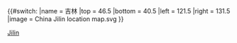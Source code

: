 {{#switch:{{{1}}}
|name   = 吉林
|top    = 46.5
|bottom = 40.5
|left   = 121.5
|right  = 131.5
|image  = China Jilin location map.svg
}}<noinclude>{{Location map/Info}}
{{Documentation}}
[[Category:中国地理位置图模板|Jilin]]

</noinclude>